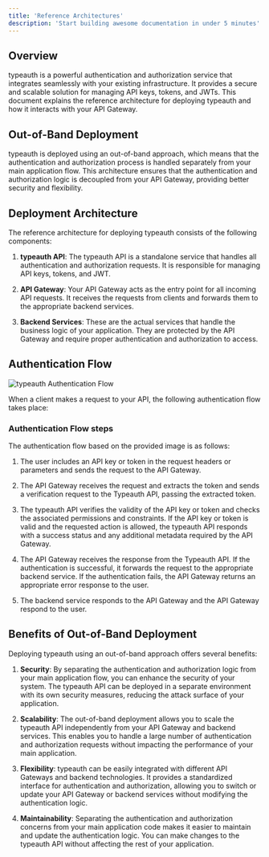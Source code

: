 ```yaml
---
title: 'Reference Architectures'
description: 'Start building awesome documentation in under 5 minutes'
---
```


## Overview

typeauth is a powerful authentication and authorization service that integrates seamlessly with your existing infrastructure. It provides a secure and scalable solution for managing API keys, tokens, and JWTs. This document explains the reference architecture for deploying typeauth and how it interacts with your API Gateway.

## Out-of-Band Deployment

typeauth is deployed using an out-of-band approach, which means that the authentication and authorization process is handled separately from your main application flow. This architecture ensures that the authentication and authorization logic is decoupled from your API Gateway, providing better security and flexibility.

## Deployment Architecture

The reference architecture for deploying typeauth consists of the following components:

1. **typeauth API**: The typeauth API is a standalone service that handles all authentication and authorization requests. It is responsible for managing API keys, tokens, and JWT.

2. **API Gateway**: Your API Gateway acts as the entry point for all incoming API requests. It receives the requests from clients and forwards them to the appropriate backend services.

3. **Backend Services**: These are the actual services that handle the business logic of your application. They are protected by the API Gateway and require proper authentication and authorization to access.

## Authentication Flow

![typeauth Authentication Flow](https://developers.userzero.io/diagram-docs.png)

When a client makes a request to your API, the following authentication flow takes place:

### Authentication Flow steps

The authentication flow based on the provided image is as follows:

1. The user includes an API key or token in the request headers or parameters and sends the request to the API Gateway.

2. The API Gateway receives the request and extracts the token and sends a verification request to the Typeauth API, passing the extracted token.

3. The typeauth API verifies the validity of the API key or token and checks the associated permissions and constraints. If the API key or token is valid and the requested action is allowed, the typeauth API responds with a success status and any additional metadata required by the API Gateway.

4. The API Gateway receives the response from the Typeauth API. If the authentication is successful, it forwards the request to the appropriate backend service. If the authentication fails, the API Gateway returns an appropriate error response to the user.

5. The backend service responds to the API Gateway and the API Gateway respond to the user.

## Benefits of Out-of-Band Deployment

Deploying typeauth using an out-of-band approach offers several benefits:

1. **Security**: By separating the authentication and authorization logic from your main application flow, you can enhance the security of your system. The typeauth API can be deployed in a separate environment with its own security measures, reducing the attack surface of your application.

2. **Scalability**: The out-of-band deployment allows you to scale the typeauth API independently from your API Gateway and backend services. This enables you to handle a large number of authentication and authorization requests without impacting the performance of your main application.

3. **Flexibility**: typeauth can be easily integrated with different API Gateways and backend technologies. It provides a standardized interface for authentication and authorization, allowing you to switch or update your API Gateway or backend services without modifying the authentication logic.

4. **Maintainability**: Separating the authentication and authorization concerns from your main application code makes it easier to maintain and update the authentication logic. You can make changes to the typeauth API without affecting the rest of your application.